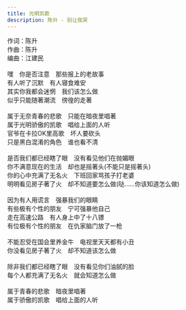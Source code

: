 ```yaml
---
title: 光明凯歌
description: 陈升 - 别让我哭
---
```


作词：陈升<br />作曲：陈升<br />编曲：江建民<br /><br />嘿　你是否注意　那些报上的老故事<br />有人听了沉默　有人寝食难安<br />其实你我都会迷惘　我们该怎么做<br />似乎只能随著潮流　徬徨的走著<br /><br />属于无奈青春的悲歌　只能在暗夜里唱著<br />属于光明骄傲的凯歌　唱给上面的人听<br />官爷在卡拉OK里高歌　坏人要砍头<br />只是黑白混淆的角色　谁也看不清<br /><br />是否我们都已经瞎了眼　没有看见他们在抛媚眼<br />你不满意现在的生活　却也是摇著头(不能只是摇著头)<br />你的心中充满了无名火　下班回家骂孩子打老婆<br />明明看见房子著了火　却不知道要怎么做(哒......你该知道怎么做)<br /><br />因为有人用谎言　强暴我们的眼睛<br />有些极有个性的朋友　宁可强暴他自己<br />走在高速公路　有人身上中了十八镖<br />有位极有个性的朋友　在仇家脑门放了一枪<br /><br />不能忍受在国会里养金牛　电视里天天都有小丑<br />你没看见房子著了火　却不知道该怎么做<br /><br />除非我们都已经瞎了眼　没有看见你们油腻的脸<br />每个人都充满了无名火　就会知道怎么做<br /><br />属于青春的悲歌　暗夜里唱著<br />属于骄傲的凯歌　唱给上面的人听